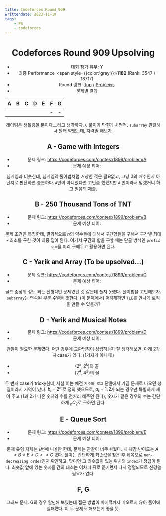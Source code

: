 ```yaml
---
title: Codeforces Round 909
writtendate: 2023-11-18
tags:
    - PS
    - codeforces
---
```


<Header />

# Codeforces Round 909 Upsolving

- 대회 참가 유무: Y
- 최종 Performance: <span style={{color:'gray'}}>**1182**</span> (Rank: 3547 / 18717)
- Round 링크: [Top](https://codeforces.com/contest/1899) / [Problems](https://codeforces.com/contest/1899/problems)
- 문제별 결과

| A | B | C | D | E | F | G |
| :-: | :-: | :-: | :-: | :-: | :-: | :-: |
| <AC state="AC" /> | <AC state="AC" /> | <AC state="TLE" /> | <AC state="AC" /> | <AC state="AC" /> | - | - |

레이팅은 샘플링일 뿐이다....라고 생각하자. `C` 풀이가 막힌게 치명적. `subarray` 관련해서 원래 약했는데, 자력솔 해보자.

## A - Game with Integers

- 문제 링크: https://codeforces.com/contest/1899/problem/A
- 문제 예상 티어: <SolvedTier tierName={TierName.Silver} grade={5} width={15} />

님게임과 비슷한데, 님게임의 풀이법처럼 거창한 것은 필요없고, 그냥 3의 배수인지 아닌지로 판단하면 충분하다. `A`번이 아니었다면 고민좀 했겠지만 `A` 번이라서 맞겠거니 하고 믿음의 제출.


## B - 250 Thousand Tons of TNT

- 문제 링크: https://codeforces.com/contest/1899/problem/B
- 문제 예상 티어: <SolvedTier tierName={TierName.Gold} grade={5} width={15} />

문제 조건은 복잡한데, 결과적으로 $n$의 약수들에 대해서 구간합들을 구해서 구간별 최대 - 최소를 구한 것이 최종 답이 된다. 여기서 구간의 합을 구할 때는 단골 방식인 `prefix sum`을 미리 구해두고 활용하면 된다.


## C - Yarik and Array (To be upsolved...)

- 문제 링크: https://codeforces.com/contest/1899/problem/C
- 문제 예상 티어: <SolvedTier tierName={TierName.Gold} grade={3} width={15} />

골드 중상위 정도 되는 전형적인 문제였던 것 같은데 풀지 못했다. 풀이법을 고민해보자. `subarray`는 연속된 부분 수열을 뜻한다. (이 문제에서) 어떻게하면 `TLE`를 안나게 로직을 만들 수 있을까?


## D - Yarik and Musical Notes

- 문제 링크: https://codeforces.com/contest/1899/problem/D
- 문제 예상 티어: <SolvedTier tierName={TierName.Gold} grade={4} width={15} />

관찰이 필요한 문제였다. 어떤 경우에 교환법칙이 성립하는지 잘 생각해보면, 아래 2가지 case가 있다. (1가지가 아니다!)

- $(2^k, 2^k)$의 꼴
- $(2^4, 4^2)$의 꼴

두 번째 case가 tricky한데, 사실 이는 예전 `지수와 로그` 단원에서 가끔 문제로 나오던 성질이라서 기억이 났다. $b_i = 2^{a_i}$로 정의 했으므로, $a_i = 1, 2$가 되는 경우만 특별하게 세어 주고 (1과 2가 나온 숫자의 수를 전처리 해주면 된다), 숫자가 같은 경우의 수는 간단하게 $_nC_2$로 구하면 된다.


## E - Queue Sort

- 문제 링크: https://codeforces.com/contest/1899/problem/E
- 문제 예상 티어: <SolvedTier tierName={TierName.Gold} grade={5} width={15} />

문제 유형 자체는 `E`번에 나올만 한데, 문제는 관찰이 너무 쉬웠다. 내 체감 난이도는 $A \lt B \lt E \lt D \lt\lt C$ 였다. 풀이는 간단하게 최솟값을 찾은 후 뒤쪽으로 `non-decreasing order`인지 확인하고, 맞다면 그 최솟값이 있는 위치의 `index`가 정답이 된다. 최솟값 앞에 있는 숫자들 간의 대소는 어차피 뒤로 옮기면서 다시 정렬되므로 신경쓸 필요가 없다.


## F, G

그래프 문제. G의 경우 할만해 보였는데 접근 방법이 마지막까지 떠오르지 않아 풀이에 실패했다. 이 두 문제도 해보는게 좋을 듯.



<TagList />
<Comment />
